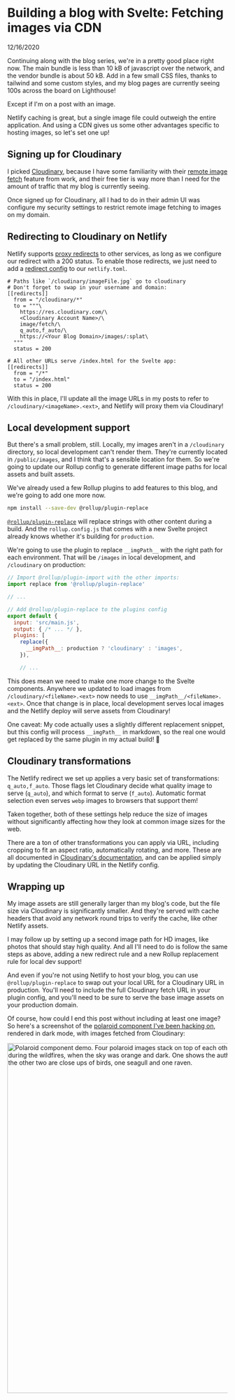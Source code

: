 

<Head>
  <title>chrsjxn.io - Building a blog with Svelte: Fetching images via CDN</title>
  <link
    rel="icon"
    href="data:image/svg+xml,<svg xmlns=%22http://www.w3.org/2000/svg%22 viewBox=%220 0 100 100%22><text y=%22.9em%22 font-size=%2290%22>🌊</text></svg>"
  />
</Head>

# Building a blog with Svelte: Fetching images via CDN

12/16/2020

Continuing along with the blog series, we're in a pretty good place right now. The main bundle is less than 10 kB of javascript over the network, and the vendor bundle is about 50 kB. Add in a few small CSS files, thanks to tailwind and some custom styles, and my blog pages are currently seeing 100s across the board on Lighthouse!

Except if I'm on a post with an image.

Netlify caching is great, but a single image file could outweigh the entire application. And using a CDN gives us some other advantages specific to hosting images, so let's set one up!

## Signing up for Cloudinary

I picked [Cloudinary](https://cloudinary.com/), because I have some familiarity with their [remote image fetch](https://cloudinary.com/documentation/fetch_remote_images#remote_image_fetch_url) feature from work, and their free tier is way more than I need for the amount of traffic that my blog is currently seeing.

Once signed up for Cloudinary, all I had to do in their admin UI was configure my security settings to restrict remote image fetching to images on my domain.

## Redirecting to Cloudinary on Netlify

Netlify supports [proxy redirects](https://docs.netlify.com/routing/redirects/rewrites-proxies/#proxy-to-another-service) to other services, as long as we configure our redirect with a 200 status. To enable those redirects, we just need to add a [redirect config](https://docs.netlify.com/configure-builds/file-based-configuration/#redirects) to our `netlify.toml`.

```
# Paths like `/cloudinary/imageFile.jpg` go to cloudinary
# Don't forget to swap in your username and domain:
[[redirects]]
  from = "/cloudinary/*"
  to = """\
    https://res.cloudinary.com/\
    <Cloudinary Account Name>/\
    image/fetch/\
    q_auto,f_auto/\
    https://<Your Blog Domain>/images/:splat\
  """
  status = 200

# All other URLs serve /index.html for the Svelte app:
[[redirects]]
  from = "/*"
  to = "/index.html"
  status = 200
```

With this in place, I'll update all the image URLs in my posts to refer to `/cloudinary/<imageName>.<ext>`, and Netlify will proxy them via Cloudinary!

## Local development support

But there's a small problem, still. Locally, my images aren't in a `/cloudinary` directory, so local development can't render them. They're currently located in `/public/images`, and I think that's a sensible location for them. So we're going to update our Rollup config to generate different image paths for local assets and built assets.

We've already used a few Rollup plugins to add features to this blog, and we're going to add one more now.

```bash
npm install --save-dev @rollup/plugin-replace
```

[`@rollup/plugin-replace`](https://github.com/rollup/plugins/tree/master/packages/replace) will replace strings with other content during a build. And the `rollup.config.js` that comes with a new Svelte project already knows whether it's building for `production`.

We're going to use the plugin to replace `__imgPath__` with the right path for each environment. That will be `/images` in local development, and `/cloudinary` on production:

```javascript
// Import @rollup/plugin-import with the other imports:
import replace from '@rollup/plugin-replace'

// ...

// Add @rollup/plugin-replace to the plugins config
export default {
  input: 'src/main.js',
  output: { /* ... */ },
  plugins: [
    replace({
      __imgPath__: production ? 'cloudinary' : 'images',
    }),

    // ...
```

This does mean we need to make one more change to the Svelte components. Anywhere we updated to load images from `/cloudinary/<fileName>.<ext>` now needs to use `__imgPath__/<fileName>.<ext>`. Once that change is in place, local development serves local images and the Netlify deploy will serve assets from Cloudinary!

One caveat: My code actually uses a slightly different replacement snippet, but this config will process `__imgPath__` in markdown, so the real one would get replaced by the same plugin in my actual build! 🤣

## Cloudinary transformations

The Netlify redirect we set up applies a very basic set of transformations: `q_auto,f_auto`. Those flags let Cloudinary decide what quality image to serve (`q_auto`), and which format to serve (`f_auto`). Automatic format selection even serves `webp` images to browsers that support them!

Taken together, both of these settings help reduce the size of images without significantly affecting how they look at common image sizes for the web.

There are a ton of other transformations you can apply via URL, including cropping to fit an aspect ratio, automatically rotating, and more. These are all documented in [Cloudinary's documentation](https://cloudinary.com/documentation/transformation_reference), and can be applied simply by updating the Cloudinary URL in the Netlify config.

## Wrapping up

My image assets are still generally larger than my blog's code, but the file size via Cloudinary is significantly smaller. And they're served with cache headers that avoid any network round trips to verify the cache, like other Netlify assets.

I may follow up by setting up a second image path for HD images, like photos that should stay high quality. And all I'll need to do is follow the same steps as above, adding a new redirect rule and a new Rollup replacement rule for local dev support!

And even if you're not using Netlify to host your blog, you can use `@rollup/plugin-replace` to swap out your local URL for a Cloudinary URL in production. You'll need to include the full Cloudinary fetch URL in your plugin config, and you'll need to be sure to serve the base image assets on your production domain.

Of course, how could I end this post without including at least one image? So here's a screenshot of the [polaroid component I've been hacking on](https://www.chrsjxn.io/components/polaroid), rendered in dark mode, with images fetched from Cloudinary:

<Image
  src={polaroidComponentDemo}
  alt="Polaroid component demo. Four polaroid images stack on top of each other, slightly haphazardly. One shows SF during the wildfires, when the sky was orange and dark. One shows the author, looking at his laptop and thinking. And the other two are close ups of birds, one seagull and one raven."
  width="800"
  layout="responsive"
/>
